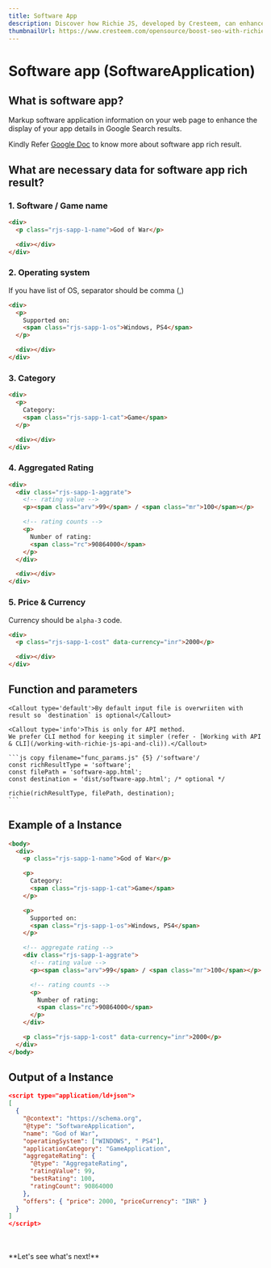```yaml
---
title: Software App
description: Discover how Richie JS, developed by Cresteem, can enhance your software app's visibility. This guide will show you how to implement structured data effectively, making your app stand out in search results and attracting more users.
thumbnailUrl: https://www.cresteem.com/opensource/boost-seo-with-richie-js/thumbnail.webp
---
```



# Software app (SoftwareApplication)

## What is software app?

Markup software application information on your web page to enhance the display of your app details in Google Search results.

Kindly Refer [Google Doc](https://developers.google.com/search/docs/appearance/structured-data/software-app) to know more about software app rich result.

## What are necessary data for software app rich result?

### 1. Software / Game name

```html copy filename="software-app.html" /1-name/ {3}
<div>
  <p class="rjs-sapp-1-name">God of War</p>

  <div></div>
</div>
```

### 2. Operating system

<Callout>If you have list of OS, separator should be comma (,)</Callout>

```html copy filename="software-app.html" /1-os/ {3-6}
<div>
  <p>
    Supported on:
    <span class="rjs-sapp-1-os">Windows, PS4</span>
  </p>

  <div></div>
</div>
```

### 3. Category

```html copy filename="software-app.html" /1-cat/ {3-6}
<div>
  <p>
    Category:
    <span class="rjs-sapp-1-cat">Game</span>
  </p>

  <div></div>
</div>
```

### 4. Aggregated Rating

```html showLineNumbers copy filename="software-app.html" /1-aggrate/ /div/ /"arv"/ /"mr"/ /"rc"/ {3-16}
<div>
  <div class="rjs-sapp-1-aggrate">
    <!-- rating value -->
    <p><span class="arv">99</span> / <span class="mr">100</span></p>

    <!-- rating counts -->
    <p>
      Number of rating:
      <span class="rc">90864000</span>
    </p>
  </div>

  <div></div>
</div>
```

### 5. Price & Currency

<Callout>Currency should be `alpha-3` code.</Callout>

```html copy filename="software-app.html" {3} /1-cost/ /data-currency="inr"/
<div>
  <p class="rjs-sapp-1-cost" data-currency="inr">2000</p>

  <div></div>
</div>
```

## Function and parameters

    <Callout type='default'>By default input file is overwriiten with result so `destination` is optional</Callout>

    <Callout type='info'>This is only for API method.
    We prefer CLI method for keeping it simpler (refer - [Working with API & CLI](/working-with-richie-js-api-and-cli)).</Callout>

    ```js copy filename="func_params.js" {5} /'software'/
    const richResultType = 'software';
    const filePath = 'software-app.html';
    const destination = 'dist/software-app.html'; /* optional */

    richie(richResultType, filePath, destination);
    ```

## Example of a Instance

```html copy filename="software-app.html"
<body>
  <div>
    <p class="rjs-sapp-1-name">God of War</p>

    <p>
      Category:
      <span class="rjs-sapp-1-cat">Game</span>
    </p>

    <p>
      Supported on:
      <span class="rjs-sapp-1-os">Windows, PS4</span>
    </p>

    <!-- aggregate rating -->
    <div class="rjs-sapp-1-aggrate">
      <!-- rating value -->
      <p><span class="arv">99</span> / <span class="mr">100</span></p>

      <!-- rating counts -->
      <p>
        Number of rating:
        <span class="rc">90864000</span>
      </p>
    </div>

    <p class="rjs-sapp-1-cost" data-currency="inr">2000</p>
  </div>
</body>
```

## Output of a Instance

```json filename="software-app.html" copy
<script type="application/ld+json">
[
  {
    "@context": "https://schema.org",
    "@type": "SoftwareApplication",
    "name": "God of War",
    "operatingSystem": ["WINDOWS", " PS4"],
    "applicationCategory": "GameApplication",
    "aggregateRating": {
      "@type": "AggregateRating",
      "ratingValue": 99,
      "bestRating": 100,
      "ratingCount": 90864000
    },
    "offers": { "price": 2000, "priceCurrency": "INR" }
  }
]
</script>
```

<br />
<br />
**Let's see what's next!**
